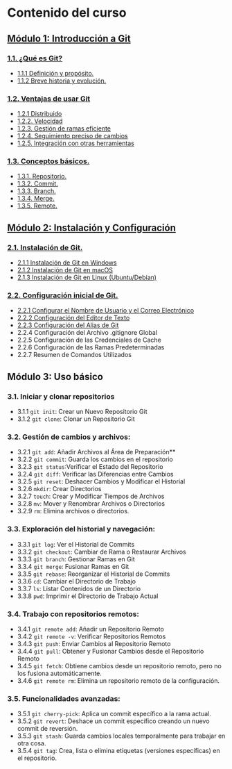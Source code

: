 # **Contenido del curso**

## [**Módulo 1: Introducción a Git**](/cursos/git/modulo-1)

### [**1.1. ¿Qué es Git?**](/cursos/git/modulo-1#11-qué-es-git)

- [1.1.1 Definición y propósito.](/cursos/git/modulo-1#definición-y-propósito)
- [1.1.2 Breve historia y evolución.](/cursos/git/modulo-1#breve-historia-y-evolución)

### [**1.2. Ventajas de usar Git**](/cursos/git/modulo-1#12-ventajas-de-usar-git)

- [1.2.1 Distribuido](/cursos/git/modulo-1#distribuido)
- [1.2.2. Velocidad](/cursos/git/modulo-1#velocidad)
- [1.2.3. Gestión de ramas eficiente](/cursos/git/modulo-1#gestión-de-ramas-eficiente)
- [1.2.4. Seguimiento preciso de cambios](/cursos/git/modulo-1#seguimiento-preciso-de-cambios)
- [1.2.5. Integración con otras herramientas](/cursos/git/modulo-1#integración-con-otras-herramientas)

### [**1.3. Conceptos básicos.**](/cursos/git/modulo-1#13-conceptos-básicos)

- [1.3.1. Repositorio.](/cursos/git/modulo-1#repositorio)
- [1.3.2. Commit.](/cursos/git/modulo-1#commit)
- [1.3.3. Branch.](/cursos/git/modulo-1#branch)
- [1.3.4. Merge.](/cursos/git/modulo-1#merge)
- [1.3.5. Remote.](/cursos/git/modulo-1#remote)

## [**Módulo 2: Instalación y Configuración**](/cursos/git/modulo-2)

### [**2.1. Instalación de Git.**](/cursos/git/modulo-2#21-instalación-de-git)

- [2.1.1 Instalación de Git en Windows](/cursos/git/modulo-2#instalación-de-git-en-windows)
- [2.1.2 Instalación de Git en macOS](/cursos/git/modulo-2#instalación-de-git-en-macos)
- [2.1.3 Instalación de Git en Linux (Ubuntu/Debian)](/cursos/git/modulo-2#instalación-de-git-en-linux-ubuntudebian)

### [**2.2. Configuración inicial de Git.**](/cursos/git/modulo-2#22-configuración-inicial-de-git)

- [2.2.1 Configurar el Nombre de Usuario y el Correo Electrónico](/cursos/git/modulo-2#configurar-el-nombre-de-usuario-y-el-correo-electrónico)
- [2.2.2 Configuración del Editor de Texto](/cursos/git/modulo-2#configuración-del-editor-de-texto)
- [2.2.3 Configuración del Alias de Git](/cursos/git/modulo-2#configuración-del-alias-de-git)
- 2.2.4 Configuración del Archivo .gitignore Global
- 2.2.5 Configuración de las Credenciales de Cache
- 2.2.6 Configuración de las Ramas Predeterminadas
- 2.2.7 Resumen de Comandos Utilizados

## **Módulo 3: Uso básico**

### **3.1. Iniciar y clonar repositorios**

- 3.1.1 `git init`: Crear un Nuevo Repositorio Git
- 3.1.2 `git clone`: Clonar un Repositorio Git

### **3.2. Gestión de cambios y archivos:**

- 3.2.1 `git add`: Añadir Archivos al Área de Preparación**
- 3.2.2 `git commit`: Guarda los cambios en el repositorio
- 3.2.3 `git status`:Verificar el Estado del Repositorio
- 3.2.4 `git diff`: Verificar las Diferencias entre Cambios
- 3.2.5 `git reset`: Deshacer Cambios y Modificar el Historial
- 3.2.6 `mkdir`: Crear Directorios
- 3.2.7 `touch`: Crear y Modificar Tiempos de Archivos
- 3.2.8 `mv`: Mover y Renombrar Archivos o Directorios
- 3.2.9 `rm`: Elimina archivos o directorios.

### **3.3. Exploración del historial y navegación:**

- 3.3.1 `git log`: Ver el Historial de Commits
- 3.3.2 `git checkout`: Cambiar de Rama o Restaurar Archivos
- 3.3.3 `git branch`: Gestionar Ramas en Git
- 3.3.4 `git merge`: Fusionar Ramas en Git
- 3.3.5 `git rebase`: Reorganizar el Historial de Commits
- 3.3.6 `cd`: Cambiar el Directorio de Trabajo
- 3.3.7 `ls`: Listar Contenidos de un Directorio
- 3.3.8 `pwd`: Imprimir el Directorio de Trabajo Actual

### **3.4. Trabajo con repositorios remotos:**

- 3.4.1 `git remote add`: Añadir un Repositorio Remoto
- 3.4.2 `git remote -v`: Verificar Repositorios Remotos
- 3.4.3 `git push`: Enviar Cambios al Repositorio Remoto
- 3.4.4 `git pull`: Obtener y Fusionar Cambios desde el Repositorio Remoto
- 3.4.5 `git fetch`: Obtiene cambios desde un repositorio remoto, pero no los fusiona automáticamente.
- 3.4.6 `git remote rm`: Elimina un repositorio remoto de la configuración.

### **3.5. Funcionalidades avanzadas:**

- 3.5.1 `git cherry-pick`: Aplica un commit específico a la rama actual.
- 3.5.2 `git revert`: Deshace un commit específico creando un nuevo commit de reversión.
- 3.5.3 `git stash`: Guarda cambios locales temporalmente para trabajar en otra cosa.
- 3.5.4 `git tag`: Crea, lista o elimina etiquetas (versiones específicas) en el repositorio.